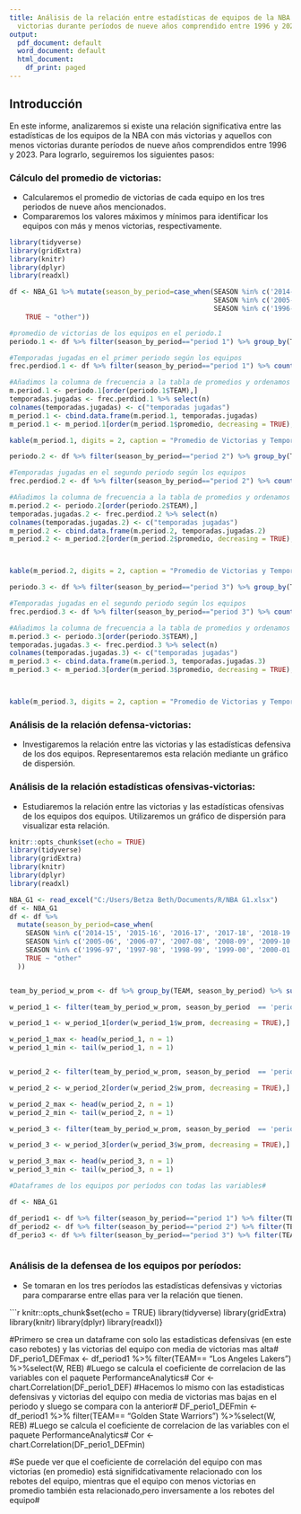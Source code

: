 ```yaml
---
title: Análisis de la relación entre estadísticas de equipos de la NBA con más y menos
  victorias durante períodos de nueve años comprendido entre 1996 y 2023.
output:
  pdf_document: default
  word_document: default
  html_document:
    df_print: paged
---
```

## Introducción

En este informe, analizaremos si existe una relación significativa entre las estadísticas de los equipos de la NBA con más victorias y aquellos con menos victorias durante períodos de nueve años comprendidos entre 1996 y 2023. Para lograrlo, seguiremos los siguientes pasos:

### Cálculo del promedio de victorias:
* Calcularemos el promedio de victorias de cada equipo en los tres periodos de nueve años mencionados.
* Compararemos los valores máximos y mínimos para identificar los equipos con más y menos victorias, respectivamente.
```r
library(tidyverse)
library(gridExtra)
library(knitr)
library(dplyr)
library(readxl)

df <- NBA_G1 %>% mutate(season_by_period=case_when(SEASON %in% c('2014-15', '2015-16', '2016-17', '2017-18', '2018-19', '2019-20', '2020-21', '2021-22', '2022-23') ~ "period 3",
                                                   SEASON %in% c('2005-06', '2006-07', '2007-08', '2008-09', '2009-10', '2010-11', '2011-12', '2012-13', '2013-14') ~ "period 2", 
                                                   SEASON %in% c('1996-97', '1997-98', '1998-99', '1999-00', '2000-01', '2001-02', '2002-03', '2003-04', '2004-05') ~ "period 1",
    TRUE ~ "other"))

#promedio de victorias de los equipos en el periodo.1
periodo.1 <- df %>% filter(season_by_period=="period 1") %>% group_by(TEAM) %>% summarise(promedio= mean(W))

#Temporadas jugadas en el primer periodo según los equipos
frec.perdiod.1 <- df %>% filter(season_by_period=="period 1") %>% count(TEAM) 

#Añadimos la columna de frecuencia a la tabla de promedios y ordenamos
m.period.1 <- periodo.1[order(periodo.1$TEAM),] 
temporadas.jugadas <- frec.perdiod.1 %>% select(n)
colnames(temporadas.jugadas) <- c("temporadas jugadas")
m_period.1 <- cbind.data.frame(m.period.1, temporadas.jugadas)
m_period.1 <- m_period.1[order(m_period.1$promedio, decreasing = TRUE),]

kable(m_period.1, digits = 2, caption = "Promedio de Victorias y Temporadas Jugadas en el Periodo 1")
```



```r
periodo.2 <- df %>% filter(season_by_period=="period 2") %>% group_by(TEAM) %>% summarise(promedio= mean(W))

#Temporadas jugadas en el segundo periodo según los equipos
frec.perdiod.2 <- df %>% filter(season_by_period=="period 2") %>% count(TEAM) 

#Añadimos la columna de frecuencia a la tabla de promedios y ordenamos
m.period.2 <- periodo.2[order(periodo.2$TEAM),] 
temporadas.jugadas.2 <- frec.perdiod.2 %>% select(n)
colnames(temporadas.jugadas.2) <- c("temporadas jugadas")
m_period.2 <- cbind.data.frame(m.period.2, temporadas.jugadas.2)
m_period.2 <- m_period.2[order(m_period.2$promedio, decreasing = TRUE),]



kable(m_period.2, digits = 2, caption = "Promedio de Victorias y Temporadas Jugadas en el Periodo 2")
```


```r
periodo.3 <- df %>% filter(season_by_period=="period 3") %>% group_by(TEAM) %>% summarise(promedio= mean(W))

#Temporadas jugadas en el segundo periodo según los equipos
frec.perdiod.3 <- df %>% filter(season_by_period=="period 3") %>% count(TEAM) 

#Añadimos la columna de frecuencia a la tabla de promedios y ordenamos
m.period.3 <- periodo.3[order(periodo.3$TEAM),] 
temporadas.jugadas.3 <- frec.perdiod.3 %>% select(n)
colnames(temporadas.jugadas.3) <- c("temporadas jugadas")
m_period.3 <- cbind.data.frame(m.period.3, temporadas.jugadas.3)
m_period.3 <- m_period.3[order(m_period.3$promedio, decreasing = TRUE),]



kable(m_period.3, digits = 2, caption = "Promedio de Victorias y Temporadas Jugadas en el Periodo 3")
```

### Análisis de la relación defensa-victorias:
* Investigaremos la relación entre las victorias y las estadísticas defensiva de los dos equipos. Representaremos esta relación mediante un gráfico de dispersión.

### Análisis de la relación estadísticas ofensivas-victorias:
* Estudiaremos la relación entre las victorias y las estadísticas ofensivas de los equipos dos equipos. Utilizaremos un gráfico de dispersión para visualizar esta relación.

```r
knitr::opts_chunk$set(echo = TRUE)
library(tidyverse)
library(gridExtra)
library(knitr)
library(dplyr)
library(readxl)

NBA_G1 <- read_excel("C:/Users/Betza Beth/Documents/R/NBA G1.xlsx")
df <- NBA_G1 
df <- df %>%
  mutate(season_by_period=case_when(
    SEASON %in% c('2014-15', '2015-16', '2016-17', '2017-18', '2018-19', '2019-20', '2020-21', '2021-22', '2022-23') ~ "period 3",
    SEASON %in% c('2005-06', '2006-07', '2007-08', '2008-09', '2009-10', '2010-11', '2011-12', '2012-13', '2013-14') ~ "period 2", 
    SEASON %in% c('1996-97', '1997-98', '1998-99', '1999-00', '2000-01', '2001-02', '2002-03', '2003-04', '2004-05') ~ "period 1",
    TRUE ~ "other"
  )) 


team_by_period_w_prom <- df %>% group_by(TEAM, season_by_period) %>% summarise(w_prom = mean(W))

w_period_1 <- filter(team_by_period_w_prom, season_by_period  == 'period 1')

w_period_1 <- w_period_1[order(w_period_1$w_prom, decreasing = TRUE),]

w_period_1_max <- head(w_period_1, n = 1)
w_period_1_min <- tail(w_period_1, n = 1)


w_period_2 <- filter(team_by_period_w_prom, season_by_period  == 'period 2')  

w_period_2 <- w_period_2[order(w_period_2$w_prom, decreasing = TRUE),]

w_period_2_max <- head(w_period_2, n = 1)
w_period_2_min <- tail(w_period_2, n = 1)

w_period_3 <- filter(team_by_period_w_prom, season_by_period  == 'period 3')  

w_period_3 <- w_period_3[order(w_period_3$w_prom, decreasing = TRUE),]

w_period_3_max <- head(w_period_3, n = 1)
w_period_3_min <- tail(w_period_3, n = 1)

#Dataframes de los equipos por períodos con todas las variables#

df <- NBA_G1

df_period1 <- df %>% filter(season_by_period=="period 1") %>% filter(TEAM=="Los Angeles Lakers"|TEAM=="Golden State Warriors")
df_period2 <- df %>% filter(season_by_period=="period 2") %>% filter(TEAM=="San Antonio Spurs"|TEAM=="Minnesota Timberwolves")
df_perio3 <- df %>% filter(season_by_period=="period 3") %>% filter(TEAM=="Golden State Warriors"|TEAM=="Orlando Magic")                                                                    



```

### Análisis de la defensea de los equipos por períodos:
* Se tomaran en los tres períodos las estadísticas defensivas y victorias para compararse entre ellas para ver la relación que tienen.

```r
knitr::opts_chunk$set(echo = TRUE)
library(tidyverse)
library(gridExtra)
library(knitr)
library(dplyr)
library(readxl)}

#Primero se crea un dataframe con solo las estadisticas defensivas (en este caso rebotes) y las victorias del equipo con media de victorias mas alta#
DF_perio1_DEFmax <- df_period1 %>% filter(TEAM== "Los Angeles Lakers") %>%select(W, REB)
#Luego se calcula el coeficiente de correlacion de las variables con el paquete PerformanceAnalytics#
Cor <- chart.Correlation(DF_perio1_DEF)
#Hacemos lo mismo con las estadisticas defensivas y victorias del equipo con media de victorias mas bajas en el periodo y sluego se compara con la anterior#
DF_perio1_DEFmin <- df_period1 %>% filter(TEAM== "Golden State Warriors") %>%select(W, REB)
#Luego se calcula el coeficiente de correlacion de las variables con el paquete PerformanceAnalytics#
Cor <- chart.Correlation(DF_perio1_DEFmin)

#Se puede ver que el coeficiente de correlación del equipo con mas victorias (en promedio) está signifidcativamente relacionado con los rebotes del equipo, mientras que el equipo con menos victorias en promedio también esta relacionado,pero inversamente a los rebotes del equipo#




